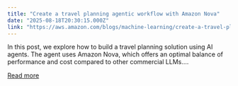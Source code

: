```yaml
---
title: "Create a travel planning agentic workflow with Amazon Nova"
date: "2025-08-18T20:30:15.000Z"
link: "https://aws.amazon.com/blogs/machine-learning/create-a-travel-planning-agentic-workflow-with-amazon-nova/"
---
```


In this post, we explore how to build a travel planning solution using AI agents. The agent uses Amazon Nova, which offers an optimal balance of performance and cost compared to other commercial LLMs....

[Read more](https://aws.amazon.com/blogs/machine-learning/create-a-travel-planning-agentic-workflow-with-amazon-nova/)
